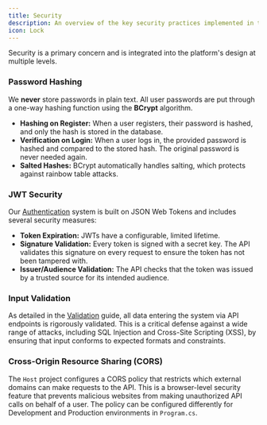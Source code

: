 ```yaml
---
title: Security
description: An overview of the key security practices implemented in the platform.
icon: Lock
---
```


Security is a primary concern and is integrated into the platform's design at multiple levels.

### Password Hashing

We **never** store passwords in plain text. All user passwords are put through a one-way hashing function using the **BCrypt** algorithm.

- **Hashing on Register:** When a user registers, their password is
  hashed, and only the hash is stored in the database.
- **Verification on Login:** When a user logs in, the provided password is
  hashed and compared to the stored hash. The original password is never needed again.
- **Salted Hashes:** BCrypt automatically handles salting, which protects against rainbow table attacks.

### JWT Security

Our [Authentication](/docs/developer-guide/authentication-&-authorization) system is built on JSON Web Tokens and includes several security measures:

- **Token Expiration:** JWTs have a configurable, limited lifetime.
- **Signature Validation:** Every token is signed with a secret key. The API validates this signature on every request to ensure the token has not been tampered with.
- **Issuer/Audience Validation:** The API checks that the token was issued by a trusted source for its intended audience.

### Input Validation

As detailed in the [Validation](/docs/developer-guide/validation) guide, all data entering the system via API endpoints is rigorously validated. This is a critical defense against a wide range of attacks, including SQL Injection and Cross-Site Scripting (XSS), by ensuring that input conforms to expected formats and constraints.

### Cross-Origin Resource Sharing (CORS)

The `Host` project configures a CORS policy that restricts which external domains can make requests to the API. This is a browser-level security feature that prevents malicious websites from making unauthorized API calls on behalf of a user. The policy can be configured differently for Development and Production environments in `Program.cs`.
